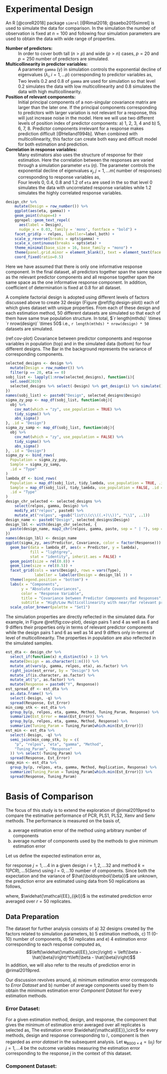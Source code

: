 # Experimental Design #
An R [@coreR2018] package `simrel` [@Rimal2018; @saebo2015simrel] is used to simulate the data for comparison. In the simulation the number of observation is fixed at $n = 100$ and following four simulation parameters are used to obtain the data with wide range of properties.

**Number of predictors:**
: In order to cover both tall $(n>p)$ and wide $(p>n)$ cases, $p=20$ and $p=250$ number of predictors are simulated.

**Multicollinearity in predictor variables:**
: A parameter `gamma` $(\gamma)$ in simulation controls the exponential decline of eigenvalues $(\lambda_i, i = 1, \ldots p)$ corresponding to predictor variables as,
  \begin{equation}
  \lambda_i = e^{-\gamma(i-1)}, \gamma > 0 \text{ and } i = 1, 2, \ldots p
  (\#eq:gamma)
  \end{equation}
: Two levels 0.2 and 0.8 of `gamma` are used for simulation so that level 0.2 simulates the data with low multicollinearity and 0.8 simulates the data with high multicollinearity.

**Position of relevant components:**
: Initial principal components of a non-singular covariance matrix are larger than the later one. If the principal components corresponding to predictors with larger variation is not relevant for a response, this will just increase noise in the model. Here we will use two different levels of position index of predictor components: a) 1, 2, 3, 4 and b) 5, 6, 7, 8. Predictor components irrelevant for a response makes prediction difficult [@Helland1994b]. When combined with multicollinearity, this factor can create both easy and difficult model for both estimation and prediction.

**Correlation in response variables:**
: Many estimators also uses the structure of response for their estimation. Here the correlation between the responses are varied through a simulation parameter `eta` $(\eta)$. The parameter controls the exponential decline of eigenvalues $\kappa_j, j = 1, \ldots m (\text{ number of responses})$ corresponding to response variables as,
\begin{equation}
\eta_i = e^{-\kappa(j-1)}, \kappa > 0 \text{ and } j = 1, 2, \ldots m
(\#eq:eta)
\end{equation}
: Four levels 0, 0.4, 0.8 and 1.2 of `eta` are used in the so that level 0 simulates the data with uncorrelated response variables while 1.2 simulates the highly correlated response variables.

```r
design_chr %>%
    mutate(Design = row_number()) %>%
    ggplot(aes(eta, gamma)) +
    geom_point(shape=4) +
    ggrepel::geom_text_repel(
      aes(label = Design),
      nudge_x = 0.03, family = 'mono', fontface = "bold") +
    facet_grid(p ~ relpos, labeller=label_both) +
    scale_y_reverse(breaks = opts$gamma) +
    scale_x_continuous(breaks = opts$eta) +
    theme_minimal(base_size = 16, base_family = "mono") +
    theme(panel.grid.minor = element_blank(), text = element_text(face = "bold")) +
    coord_fixed(ratio=0.5)
```

Here we have assumed that there is only one informative response component. In the final dataset, all predictors together span the same space as the relevant predictor components and all response together span the same space as the one informative response component. In addition, coefficient of determination is fixed at 0.8 for all dataset.

A complete factorial design is adopted using different levels of factors discussed above to create 32 design (Figure \@ref(fig:design-plot)) each of which gives dataset with unique properties. From each  of these design and each estimation method, 50 different datasets are simulated so that each of them have same true population structure. In total, $`r length(mthds)` \times `r nrow(design)` \times 50$ i.e., `r length(mthds) * nrow(design) * 50` datasets are simulated.

(ref:cov-plot) Covariance between predictor components and response variables in population (top) and in the simulated data (bottom) for four different designs. The Bar in the background represents the variance of corresponding components.

```r
selected_designs <- design %>%
  mutate(Design = row_number()) %>%
  filter(p == 20, eta == 0)
sobj_list <- lapply(1:nrow(selected_designs), function(i){
  set.seed(2019)
  selected_designs %>% select(-Design) %>% get_design(i) %>% simulate()
})
names(sobj_list) <- paste0("Design", selected_designs$Design)
sigma_zy_pop <- map_df(sobj_list, function(obj){
  obj %>%
    cov_mat(which = "zy", use_population = TRUE) %>%
    tidy_sigma() %>%
    abs_sigma()
}, .id = "Design")
sigma_zy_samp <- map_df(sobj_list, function(obj){
  obj %>%
    cov_mat(which = "zy", use_population = FALSE) %>%
    tidy_sigma() %>%
    abs_sigma()
}, .id = "Design")
sigma_zy <- bind_rows(
  Population = sigma_zy_pop,
  Sample = sigma_zy_samp,
  .id = "Type"
)
lambda_df <- bind_rows(
  Population = map_df(sobj_list, tidy_lambda, use_population = TRUE, .id = "Design"),
  Sample = map_df(sobj_list, tidy_lambda, use_population = FALSE, .id = "Design"),
  .id = "Type"
)
design_chr_selected <- selected_designs %>%
    select(relpos, gamma, Design) %>%
    modify_at("relpos", paste0) %>%
    mutate_at("relpos", ~gsub("list\\(c\\((.+)\\))", "\\1", ..1))
design_name <- paste0("Design", selected_designs$Design)
design_lbl <- with(design_chr_selected, {
  paste(design_name, map2_chr(relpos, gamma, paste, sep = " | "), sep = "\n")
})
names(design_lbl) <- design_name
ggplot(sigma_zy, aes(Predictor, Covariance, color = factor(Response))) +
  geom_bar(data = lambda_df, aes(x = Predictor, y = lambda),
           fill = "lightgrey",
           stat = "identity", inherit.aes = FALSE) +
  geom_point(size = rel(0.8)) +
  geom_line(size = rel(0.5)) +
  facet_grid(cols = vars(Design), rows = vars(Type),
             labeller = labeller(Design = design_lbl )) +
  theme(legend.position = "bottom") +
  labs(x = "Components",
       y = "Absolute Covariances",
       color = "Response Variable",
       title = "Covariance between Predictor Components and Responses",
       subtitle = "High/Low Multicollinearity with near/far relevant predictors") +
  scale_color_brewer(palette = "Set1")
```

The simulation properties are directly reflected in the simulated data. For example, in Figure \@ref(fig:cov-plot), design pairs 1 and 4 as well as 6 and 9 differs their properties only in terms of relevant predictor components while the design pairs 1 and 6 as well as 14 and 9 differs only in-terms of level of multicollinearity. The properties in population are also reflected in the simulated samples.

_\alert{May be we need to write few thing on how easy or difficult data are simulated with the interaction of these properties}_

```r
est_dta <- design_chr %>%
  select_if(function(x) n_distinct(x) > 1) %>%
  mutate(Design = as.character(1:n())) %>%
  mutate_at(vars(p, gamma, relpos, eta), as.factor) %>%
  right_join(est_error, by = "Design") %>%
  mutate_if(is.character, as.factor) %>%
  mutate_at("p", as.factor) %>%
  mutate(Response = paste0("Y", Response))
est_spread_df <- est_dta %>%
  as.data.frame() %>%
  select(-Design, -q) %>%
  spread(Response, Est_Error)
min_comp_stk <- est_dta %>%
  group_by(p, relpos, eta, gamma, Method, Tuning_Param, Response) %>%
  summarize(Est_Error = mean(Est_Error)) %>%
  group_by(p, relpos, eta, gamma, Method, Response) %>%
  summarize(Tuning_Param = Tuning_Param[which.min(Est_Error)])
est_min <- est_dta %>%
  select(-Design, -q) %>%
  semi_join(min_comp_stk, by = c(
    "p", "relpos", "eta", "gamma", "Method",
    "Tuning_Param", "Response"
  )) %>% select(-Tuning_Param) %>%
  spread(Response, Est_Error)
comp_min <- est_dta %>%
  group_by(p, relpos, eta, gamma, Method, Replication, Response) %>%
  summarize(Tuning_Param = Tuning_Param[which.min(Est_Error)]) %>%
  spread(Response, Tuning_Param)
```


# Basis of Comparison

The focus of this study is to extend the exploration of @rimal2019pred to compare the estimative performance of PCR, PLS1, PLS2, Xenv and Senv methods. The performance is measured on the basis of,

a) average estimation error of the method using arbitrary number of components
b) average number of components used by the methods to give minimum estimation error

Let us define the expected estimation error as,

\begin{equation}
\mathcal{EE}_{ijkl} =
  \mathsf{E}{\left[\left(\boldsymbol{\beta}_{ij} -
  \boldsymbol{\hat{\beta}_{ijkl}}\right)^t
  \left(\boldsymbol{\beta}_{ij} - \boldsymbol{\hat{\beta}_{ijkl}}\right)\right]}
(\#eq:est-error)
\end{equation}
for response $j = 1, \ldots 4$ in a given design $i=1, 2, \ldots 32$ and method $k=1(PCR), \ldots 5(Senv)$ using $l=0, \ldots 10$ number of components. Since both the expectation and the variance of $\hat{\boldsymbol{\beta}}$ are unknown, the prediction error are estimated using data from 50 replications as follows,

\begin{equation}
\widehat{\mathcal{EE}_{ijkl}} =
  \frac{1}{50}\sum_{r=0}^{50}{\left[\left(\boldsymbol{\beta}_{ij} -
  \boldsymbol{\hat{\beta}_{ijklr}}\right)^t
  \left(\boldsymbol{\beta}_{ij} - \boldsymbol{\hat{\beta}_{ijklr}}\right)\right]}
(\#eq:estimated-est-error)
\end{equation}
where, $\widehat{\mathcal{EE}_{ijkl}}$ is the estimated prediction error averaged over $r=50$ replicates.

## Data Preparation
The dataset for further analysis consists of a) 32 designs created by the factors related to simulation parameters, b) 5 estimation methods, c) 11 (0-10) number of components, d) 50 replicates and e) 4 estimation error corresponding to each response computed as, 
$$\left(\widehat{\mathcal{EE}_\circ}\right) = \left(\beta - \hat{\beta}\right)^t\left(\beta - \hat{\beta}\right)$$ 
In addition, we will also refer to the results of prediction error in @rimal2019pred.

Our discussion revolves around,
a) minimum estimation error corresponds to _Error Dataset_ and 
b) number of average components used by them to obtain the minimum estimation error _Component Dataset_ for every estimation methods. 

### Error Dataset:
For a given estimation method, design, and response, the component that gives the minimum of estimation error averaged over all replicates is selected as, 
\begin{equation}
  l_\circ = \operatorname*{argmin}_{l}\left[\frac{1}{50}\sum_{i=1}^{50}{\left(\widehat{\mathcal{EE}}_\circ\right)_{i}}\right]
\end{equation}
The estimation error $\widehat{\mathcal{EE}}_\circ$ for every methods, design and response corresponding to $l_\circ$ component is then regarded as _error dataset_ in the subsequent analysis. Let $\mathbf{u}_{8000\times4}=(u_j)$ for $j = 1, \ldots 4$ be the outcome variables measuring the estimation error corresponding to the response $j$ in the context of this dataset.

### Component Dataset:

\begin{equation}
  l_{\circ} = \operatorname*{argmin}_{l}\left[\widehat{\mathcal{EE}}_{\circ}\right]
\end{equation}

